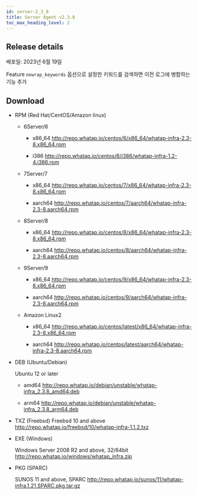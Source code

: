 ```yaml
---
id: server-2_3_8
title: Server Agent v2.3.8
toc_max_heading_level: 2
---
```


## Release details

배포일: 2023년 6월 19일

<p><Status>Feature</Status> <code>nowrap_keywords</code> 옵션으로 설정한 키워드를 검색하면 이전 로그에 병합하는 기능 추가</p>

## Download

-   RPM (Red Hat/CentOS/Amazon linux)

    -   6Server/6

        -   x86_64 http://repo.whatap.io/centos/6/x86_64/whatap-infra-2.3-8.x86_64.rpm

        -   i386 http://repo.whatap.io/centos/6/i386/whatap-infra-1.2-4.i386.rpm

    -   7Server/7

        -   x86_64 http://repo.whatap.io/centos/7/x86_64/whatap-infra-2.3-8.x86_64.rpm

        -   aarch64 http://repo.whatap.io/centos/7/aarch64/whatap-infra-2.3-8.aarch64.rpm

    -   8Server/8

        -   x86_64 http://repo.whatap.io/centos/8/x86_64/whatap-infra-2.3-8.x86_64.rpm

        -   aarch64 http://repo.whatap.io/centos/8/aarch64/whatap-infra-2.3-8.aarch64.rpm

    -   9Server/9

        -   x86_64 http://repo.whatap.io/centos/9/x86_64/whatap-infra-2.3-8.x86_64.rpm

        -   aarch64 http://repo.whatap.io/centos/9/aarch64/whatap-infra-2.3-8.aarch64.rpm

    -   Amazon Linux2

        -   x86_64 http://repo.whatap.io/centos/latest/x86_64/whatap-infra-2.3-8.x86_64.rpm

        -   aarch64 http://repo.whatap.io/centos/latest/aarch64/whatap-infra-2.3-8.aarch64.rpm

-   DEB (Ubuntu/Debian)

    Ubuntu 12 or later

    -   amd64 http://repo.whatap.io/debian/unstable/whatap-infra_2.3.8_amd64.deb

    -   arm64 http://repo.whatap.io/debian/unstable/whatap-infra_2.3.8_arm64.deb

-   TXZ (Freebsd)
    Freebsd 10 and above http://repo.whatap.io/freebsd/10/whatap-infra-1.1.2.txz

-   EXE (Windows)

    Windows Server 2008 R2 and above, 32/64bit http://repo.whatap.io/windows/whatap_infra.zip

-   PKG (SPARC)

    SUNOS 11 and above, SPARC http://repo.whatap.io/sunos/11/whatap-infra.1.21.SPARC.pkg.tar.gz
